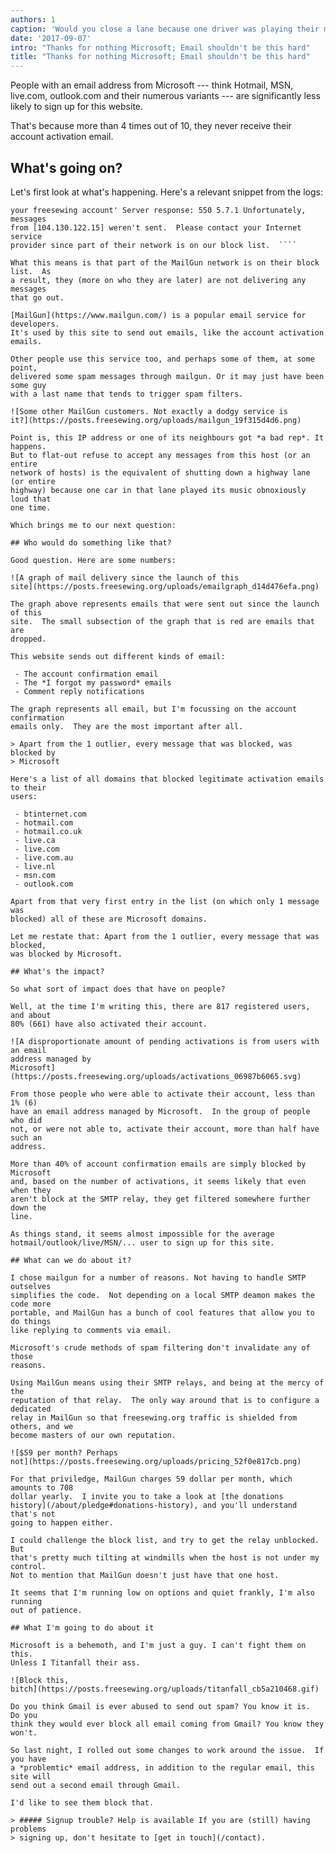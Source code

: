 ```yaml
---
authors: 1
caption: 'Would you close a lane because one driver was playing their music too loud?'
date: '2017-09-07'
intro: "Thanks for nothing Microsoft; Email shouldn't be this hard"
title: "Thanks for nothing Microsoft; Email shouldn't be this hard"
---
```


People with an email address from Microsoft --- think Hotmail, MSN, live.com,
outlook.com and their numerous variants --- are significantly less likely to
sign up for this website.

That's because more than 4 times out of 10, they never receive their account
activation email.

<!-- truncate -->

## What's going on?

Let's first look at what's happening. Here's a relevant snippet from the logs:

`````Failed: postmaster@mg.freesewing.org -> ********@hotmail.co.uk 'Confirm
your freesewing account' Server response: 550 5.7.1 Unfortunately, messages
from [104.130.122.15] weren't sent.  Please contact your Internet service
provider since part of their network is on our block list.  ````

What this means is that part of the MailGun network is on their block list.  As
a result, they (more on who they are later) are not delivering any messages
that go out.

[MailGun](https://www.mailgun.com/) is a popular email service for developers.
It's used by this site to send out emails, like the account activation emails.

Other people use this service too, and perhaps some of them, at some point,
delivered some spam messages through mailgun. Or it may just have been some guy
with a last name that tends to trigger spam filters.

![Some other MailGun customers. Not exactly a dodgy service is
it?](https://posts.freesewing.org/uploads/mailgun_19f315d4d6.png)

Point is, this IP address or one of its neighbours got *a bad rep*. It happens.
But to flat-out refuse to accept any messages from this host (or an entire
network of hosts) is the equivalent of shutting down a highway lane (or entire
highway) because one car in that lane played its music obnoxiously loud that
one time.

Which brings me to our next question:

## Who would do something like that?

Good question. Here are some numbers:

![A graph of mail delivery since the launch of this
site](https://posts.freesewing.org/uploads/emailgraph_d14d476efa.png)

The graph above represents emails that were sent out since the launch of this
site.  The small subsection of the graph that is red are emails that are
dropped.

This website sends out different kinds of email:

 - The account confirmation email
 - The *I forgot my password* emails
 - Comment reply notifications

The graph represents all email, but I'm focussing on the account confirmation
emails only.  They are the most important after all.

> Apart from the 1 outlier, every message that was blocked, was blocked by
> Microsoft

Here's a list of all domains that blocked legitimate activation emails to their
users:

 - btinternet.com
 - hotmail.com
 - hotmail.co.uk
 - live.ca
 - live.com
 - live.com.au
 - live.nl
 - msn.com
 - outlook.com

Apart from that very first entry in the list (on which only 1 message was
blocked) all of these are Microsoft domains.

Let me restate that: Apart from the 1 outlier, every message that was blocked,
was blocked by Microsoft.

## What's the impact?

So what sort of impact does that have on people?

Well, at the time I'm writing this, there are 817 registered users, and about
80% (661) have also activated their account.

![A disproportionate amount of pending activations is from users with an email
address managed by
Microsoft](https://posts.freesewing.org/uploads/activations_06987b6065.svg)

From those people who were able to activate their account, less than 1% (6)
have an email address managed by Microsoft.  In the group of people who did
not, or were not able to, activate their account, more than half have such an
address.

More than 40% of account confirmation emails are simply blocked by Microsoft
and, based on the number of activations, it seems likely that even when they
aren't block at the SMTP relay, they get filtered somewhere further down the
line.

As things stand, it seems almost impossible for the average
hotmail/outlook/live/MSN/... user to sign up for this site.

## What can we do about it?

I chose mailgun for a number of reasons. Not having to handle SMTP outselves
simplifies the code.  Not depending on a local SMTP deamon makes the code more
portable, and MailGun has a bunch of cool features that allow you to do things
like replying to comments via email.

Microsoft's crude methods of spam filtering don't invalidate any of those
reasons.

Using MailGun means using their SMTP relays, and being at the mercy of the
reputation of that relay.  The only way around that is to configure a dedicated
relay in MailGun so that freesewing.org traffic is shielded from others, and we
become masters of our own reputation.

![$59 per month? Perhaps
not](https://posts.freesewing.org/uploads/pricing_52f0e817cb.png)

For that priviledge, MailGun charges 59 dollar per month, which amounts to 708
dollar yearly.  I invite you to take a look at [the donations
history](/about/pledge#donations-history), and you'll understand that's not
going to happen either.

I could challenge the block list, and try to get the relay unblocked.  But
that's pretty much tilting at windmills when the host is not under my control.
Not to mention that MailGun doesn't just have that one host.

It seems that I'm running low on options and quiet frankly, I'm also running
out of patience.

## What I'm going to do about it

Microsoft is a behemoth, and I'm just a guy. I can't fight them on this.
Unless I Titanfall their ass.

![Block this,
bitch](https://posts.freesewing.org/uploads/titanfall_cb5a210468.gif)

Do you think Gmail is ever abused to send out spam? You know it is.  Do you
think they would ever block all email coming from Gmail? You know they won't.

So last night, I rolled out some changes to work around the issue.  If you have
a *problemtic* email address, in addition to the regular email, this site will
send out a second email through Gmail.

I'd like to see them block that.

> ##### Signup trouble? Help is available If you are (still) having problems
> signing up, don't hesitate to [get in touch](/contact).

`````
